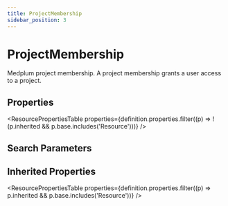 ```yaml
---
title: ProjectMembership
sidebar_position: 3
---
```


# ProjectMembership

Medplum project membership. A project membership grants a user access to a project.

<Tabs queryString="intro-section">
<TabItem value="schema" label="Schema" default>


## Properties


<ResourcePropertiesTable properties={definition.properties.filter((p) => !(p.inherited && p.base.includes('Resource')))} />

## Search Parameters

<SearchParamsTable searchParams={definition.searchParameters} />

## Inherited Properties

<ResourcePropertiesTable properties={definition.properties.filter((p) => p.inherited && p.base.includes('Resource'))} />

</TabItem>
  
  
  
  

</Tabs>
